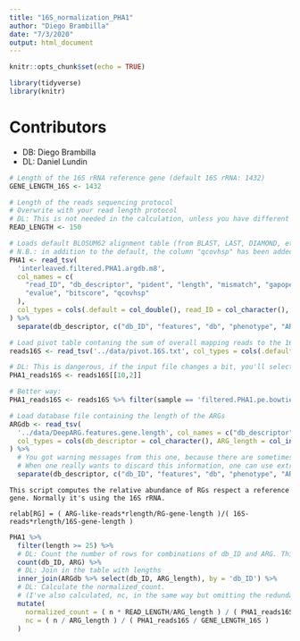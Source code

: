 ```yaml
---
title: "16S_normalization_PHA1"
author: "Diego Brambilla"
date: "7/3/2020"
output: html_document
---
```


```r
knitr::opts_chunk$set(echo = TRUE)
```

```r
library(tidyverse)
library(knitr)
```
# Contributors
- DB: Diego Brambilla
- DL: Daniel Lundin

```r
# Length of the 16S rRNA reference gene (default 16S rRNA: 1432)
GENE_LENGTH_16S <- 1432

# Length of the reads sequencing protocol
# Overwrite with your read length protocol
# DL: This is not needed in the calculation, unless you have different lengths for 16S and ARG sequencing.
READ_LENGTH <- 150
```

```r
# Loads default BLOSUM62 alignment table (from BLAST, LAST, DIAMOND, etc.)
# N.B.: in addition to the default, the column "qcovhsp" has been added and named, confront with your input!
PHA1 <- read_tsv(
  'interleaved.filtered.PHA1.argdb.m8',
  col_names = c(
    "read_ID", "db_descriptor", "pident", "length", "mismatch", "gapopen", "qstart", "qend", "sstart", "send", 
    "evalue", "bitscore", "qcovhsp"
  ), 
  col_types = cols(.default = col_double(), read_ID = col_character(), db_descriptor = col_character())
) %>%
  separate(db_descriptor, c("db_ID", "features", "db", "phenotype", "ARG"), sep = "\\|", fill = 'right', extra = 'drop')

# Load pivot table contaning the sum of overall mapping reads to the 16S rRNA database (GREENGENES 2013)
reads16S <- read_tsv('../data/pivot.16S.txt', col_types = cols(.default = col_double(), sample = col_character()))

# DL: This is dangerous, if the input file changes a bit, you'll select the wrong values.
PHA1_reads16S <- reads16S[[10,2]] 

# Better way:
PHA1_reads16S <- reads16S %>% filter(sample == 'filtered.PHA1.pe.bowtie2') %>% pull(sum_of_n_mapped)

# Load database file containing the length of the ARGs
ARGdb <- read_tsv(
  '../data/DeepARG.features.gene.length', col_names = c("db_descriptor", "ARG_length"),
  col_types = cols(db_descriptor = col_character(), ARG_length = col_integer())
) %>%
  # You got warning messages from this one, because there are sometimes more, sometimes less than five fields in db_descriptor.
  # When one really wants to discard this information, one can use extra = 'drop' and fill = 'right'.
  separate(db_descriptor, c("db_ID", "features", "db", "phenotype", "ARG"), sep = "\\|", fill = 'right', extra = 'drop')  
```

    This script computes the relative abundance of RGs respect a reference gene. Normally it's using the 16S rRNA.

    relab[RG] = ( ARG-like-reads*rlength/RG-gene-length )/( 16S-reads*rlength/16S-gene-length )

 
```r
PHA1 %>%
  filter(length >= 25) %>%
  # DL: Count the number of rows for combinations of db_ID and ARG. This introduces a new column: n.
  count(db_ID, ARG) %>%
  # DL: Join in the table with lengths
  inner_join(ARGdb %>% select(db_ID, ARG_length), by = 'db_ID') %>%
  # DL: Calculate the normalized_count.
  # (I've also calculated, nc, in the same way but omitting the redundant inclusion of the read length parameter to show you that you get the same value.)
  mutate(
    normalized_count = ( n * READ_LENGTH/ARG_length ) / ( PHA1_reads16S * READ_LENGTH / GENE_LENGTH_16S ),
    nc = ( n / ARG_length ) / ( PHA1_reads16S / GENE_LENGTH_16S )
  )
```

